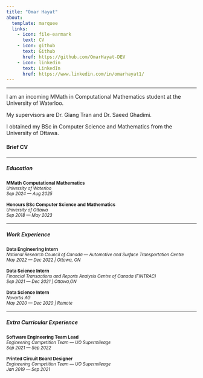 ```yaml
---
title: "Omar Hayat"
about:
  template: marquee
  links:
    - icon: file-earmark
      text: CV
    - icon: github
      text: Github
      href: https://github.com/OmarHayat-DEV
    - icon: linkedin
      text: LinkedIn
      href: https://www.linkedin.com/in/omarhayat1/
---
```

___
I am an incoming MMath in Computational Mathematics student at the University of Waterloo.

My supervisors are Dr. Giang Tran and Dr. Saeed Ghadimi. 

I obtained my BSc in Computer Science and Mathematics from the University of Ottawa.

#### Brief CV
___
##### Education 
  <span style="font-size: 0.85em;">
  **MMath Computational Mathematics** <br/>
   <span style="font-size:0.95em;">
   *University of  Waterloo* <br/> 
   *Sep 2024 --- Aug 2025*
   </span> 
</span> 

<span style="font-size:0.85em;">
**Honours BSc Computer Science and Mathematics** <br/>
 <span style="font-size:0.95em;">
 *University of Ottawa* <br/>
 *Sep 2018 --- May 2023*
 </span>
</span> 

___
##### Work Experience 
<span style="font-size:0.85em;">
**Data Engineering Intern**<br/>
 <span style="font-size:0.95em;">
 *National Research Council of Canada --- Automotive and Surface Transportation Centre* <br/>
 *May 2022 --- Dec 2022 | Ottawa, ON * 
 </span>
</span> 

<span style="font-size:0.85em;">
**Data Science Intern**<br/>
 <span style="font-size:0.95em;">
 *Financial Transactions and Reports Analysis Centre of Canada (FINTRAC)* <br/>
 *Sep 2021 --- Dec 2021 | Ottawa,ON *
 </span>
</span> 

<span style="font-size:0.85em;">
**Data Science Intern **<br/>
 <span style="font-size:0.95em;">
 *Novartis AG * <br/>
 *May 2020 --- Dec 2020 | Remote* 
 </span>
</span> 

___
##### Extra Curricular Experience
<span style="font-size:0.85em;">
**Software Engineering Team Lead**<br/>
 <span style="font-size:0.95em;">
 *Engineering Competition Team --- UO Supermileage* <br/>
 *Sep 2021 --- Sep 2022*
 </span>
</span> 

<span style="font-size:0.85em;">
**Printed Circuit Board Designer**<br/>
 <span style="font-size:0.95em;">
 *Engineering Competition Team --- UO Supermileage* <br/>
 *Jan 2019 --- Sep 2021*
 </span>
</span> 